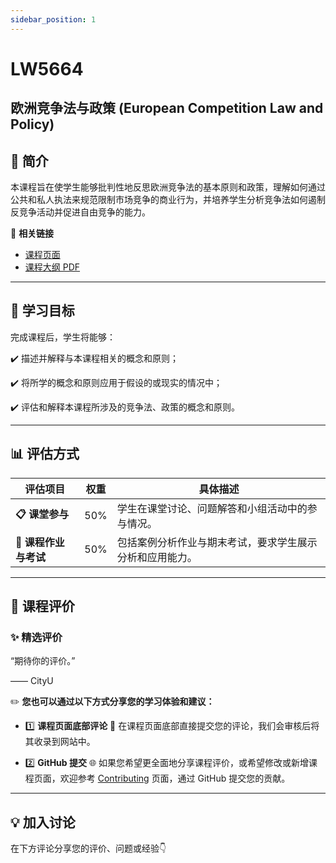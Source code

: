 ```yaml
---
sidebar_position: 1
---
```


# LW5664
## 欧洲竞争法与政策 (European Competition Law and Policy)

## **📘 简介**
本课程旨在使学生能够批判性地反思欧洲竞争法的基本原则和政策，理解如何通过公共和私人执法来规范限制市场竞争的商业行为，并培养学生分析竞争法如何遏制反竞争活动并促进自由竞争的能力。

🔗 **相关链接**
- [课程页面](https://www.cityu.edu.hk/catalogue/pg/202425/course/LW5664.htm)
- [课程大纲 PDF](https://www.cityu.edu.hk/catalogue/pg/202425/course/LW5664.pdf)

---

## **🎯 学习目标**

完成课程后，学生将能够：

✔️ 描述并解释与本课程相关的概念和原则；

✔️ 将所学的概念和原则应用于假设的或现实的情况中；

✔️ 评估和解释本课程所涉及的竞争法、政策的概念和原则。

---

## **📊 评估方式**

| **评估项目**           | **权重** | **具体描述**                                                                                       |
|-----------------------|---------|---------------------------------------------------------------------------------------------------|
| **📋 课堂参与**         | 50%     | 学生在课堂讨论、问题解答和小组活动中的参与情况。                                                     |
| **📂 课程作业与考试**   | 50%     | 包括案例分析作业与期末考试，要求学生展示分析和应用能力。                                              |

---

## **💬 课程评价**

### ✨ **精选评价**
<div className={commentStyles.commentBox}>
    <p className={commentStyles.commentText}>
        “期待你的评价。”
    </p>
    <p className={commentStyles.commentAuthor}>—— CityU</p>
</div>

✏️ **您也可以通过以下方式分享您的学习体验和建议：**

- 1️⃣ **课程页面底部评论**
💬 在课程页面底部直接提交您的评论，我们会审核后将其收录到网站中。

- 2️⃣ **GitHub 提交**
🌐 如果您希望更全面地分享课程评价，或希望修改或新增课程页面，欢迎参考 [Contributing](https://penjc.github.io/CityU/contributing) 页面，通过 GitHub 提交您的贡献。

---

## **💡 加入讨论**

在下方评论分享您的评价、问题或经验👇
<Utterances />
